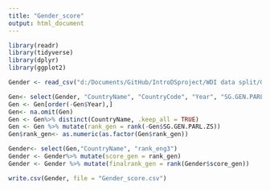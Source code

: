 ```yaml
---
title: "Gender_score"
output: html_document
---
```

```r
library(readr)
library(tidyverse)
library(dplyr)
library(ggplot2)
```

```r
Gender <- read_csv("d:/Documents/GitHub/IntroDSproject/WDI data split/Gender.csv")

Gen<- select(Gender, "CountryName", "CountryCode", "Year", "SG.GEN.PARL.ZS")
Gen <- Gen[order(-Gen$Year),]
Gen<- na.omit(Gen)
Gen <- Gen%>% distinct(CountryName, .keep_all = TRUE)
Gen <- Gen %>% mutate(rank_gen = rank(-Gen$SG.GEN.PARL.ZS))
Gen$rank_gen<- as.numeric(as.factor(Gen$rank_gen))

Gender<- select(Gen,"CountryName", "rank_eng3")
Gender <- Gender%>% mutate(score_gen = rank_gen)
Gender <- Gender %>% mutate(finalrank_gen = rank(Gender$score_gen))

write.csv(Gender, file = "Gender_score.csv")
```

